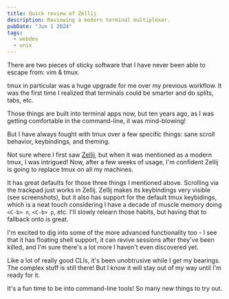 ```yaml
---
title: Quick review of Zellij
description: Reviewing a modern terminal multiplexer.
pubDate: "Jun 1 2024"
tags:
  - webdev
  - unix
---
```


There are two pieces of sticky software that I have never been able to escape from: vim & tmux.

tmux in particular was a huge upgrade for me over my previous workflow. It was the first time I realized that terminals could be smarter and do splits, tabs, etc.

Those things are built into terminal apps now, but ten years ago, as I was getting comfortable in the command-line, it was mind-blowing!

But I have always fought with tmux over a few specific things: sane scroll behavior, keybindings, and theming.

Not sure where I first saw [Zellij](https://github.com/zellij-org/zellij), but when it was mentioned as a modern tmux, I was intrigued! Now, after a few weeks of usage, I'm confident Zellij is going to replace tmux on all my machines.

It has great defaults for those three things I mentioned above. Scrolling via the trackpad just works in Zellij. Zellij makes its keybindings very visible (see screenshots), but it also has support for the default tmux keybidings, which is a neat touch considering I have a decade of muscle memory doing `<C-b> n`, `<C-b> p`, etc. I'll slowly relearn those habits, but having that to fallback onto is great.

I'm excited to dig into some of the more advanced functionality too - I see that it has floating shell support, it can revive sessions after they've been killed, and I'm sure there's a lot more I haven't even discovered yet.

Like a lot of really good CLIs, it's been unobtrusive while I get my bearings. The complex stuff is still there! But I know it will stay out of my way until I'm ready for it.

It's a fun time to be into command-line tools! So many new things to try out.
